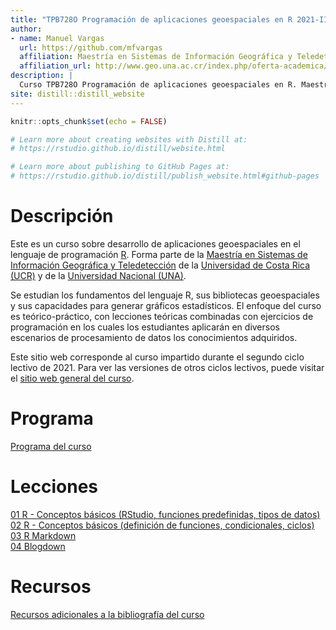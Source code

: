 ```yaml
---
title: "TPB728O Programación de aplicaciones geoespaciales en R 2021-II"
author: 
- name: Manuel Vargas
  url: https://github.com/mfvargas
  affiliation: Maestría en Sistemas de Información Geográfica y Teledetección
  affiliation_url: http://www.geo.una.ac.cr/index.php/oferta-academica/mpsigte
description: |
  Curso TPB728O Programación de aplicaciones geoespaciales en R. Maestría en Sistemas de Información Geográfica y Teledetección. Universidad de Costa Rica (UCR) y Universidad Nacional (UNA).
site: distill::distill_website
---
```


```r
knitr::opts_chunk$set(echo = FALSE)

# Learn more about creating websites with Distill at:
# https://rstudio.github.io/distill/website.html

# Learn more about publishing to GitHub Pages at:
# https://rstudio.github.io/distill/publish_website.html#github-pages

```

# Descripción
Este es un curso sobre desarrollo de aplicaciones geoespaciales en el lenguaje de programación [R](https://www.r-project.org/). Forma parte de la [Maestría en Sistemas de Información Geográfica y Teledetección](http://www.geo.una.ac.cr/index.php/oferta-academica/mpsigte) de la [Universidad de Costa Rica (UCR)](https://www.ucr.ac.cr/) y de la [Universidad Nacional (UNA)](https://www.una.ac.cr/).

Se estudian los fundamentos del lenguaje R, sus bibliotecas   geoespaciales   y   sus   capacidades   para   generar   gráficos estadísticos. El enfoque del curso es teórico-práctico, con lecciones teóricas combinadas con ejercicios de programación en los cuales los estudiantes aplicarán en diversos escenarios de procesamiento de datos los conocimientos adquiridos.

Este sitio web corresponde al curso impartido durante el segundo ciclo lectivo de 2021. Para ver las versiones de otros ciclos lectivos, puede visitar el [sitio web general del curso](https://tpb728O-programaciongeoespacialr.github.io/).

# Programa
[Programa del curso](https://raw.githubusercontent.com/tpb728O-programaciongeoespacialr/2021ii/main/programa/Programa%20del%20curso%20-%20TPB728O%20Programaci%C3%B3n%20de%20aplicaciones%20geoespaciales%20en%20R.pdf)

# Lecciones
[01 R - Conceptos básicos (RStudio, funciones predefinidas, tipos de datos)](leccion-01-r-conceptosbasicos.html)  
[02 R - Conceptos básicos (definición de funciones, condicionales, ciclos)](leccion-02-r-conceptosbasicos.html)  
[03 R Markdown](leccion-03-rmarkdown.html)  
[04 Blogdown](leccion-04-blogdown.html)  

# Recursos
[Recursos adicionales a la bibliografía del curso](recursos.html)